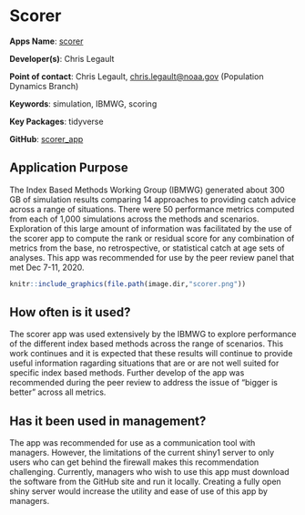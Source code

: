 # Scorer

**Apps Name**: [scorer](http://shiny1.nefsc.noaa.gov:3838/clegault/scorer/)

**Developer(s)**: Chris Legault
  
**Point of contact**: Chris Legault, <chris.legault@noaa.gov> (Population Dynamics Branch)
  
**Keywords**: simulation, IBMWG, scoring

**Key Packages**: tidyverse

**GitHub**: [scorer_app](https://github.com/cmlegault/IBMWG/tree/master/demonstrations/chris/scorer_app)

## Application Purpose

The Index Based Methods Working Group (IBMWG) generated about 300 GB of simulation results comparing 14 approaches to providing catch advice across a range of situations. There were 50 performance metrics computed from each of 1,000 simulations across the methods and scenarios. Exploration of this large amount of information was facilitated by the use of the scorer app to compute the rank or residual score for any combination of metrics from the base, no retrospective, or statistical catch at age sets of analyses. This app was recommended for use by the peer review panel that met Dec 7-11, 2020.


```{r, echo=FALSE}
knitr::include_graphics(file.path(image.dir,"scorer.png"))
```


## How often is it used? 

The scorer app was used extensively by the IBMWG to explore performance of the different index based methods across the range of scenarios. This work continues and it is expected that these results will continue to provide useful information ragarding situations that are or are not well suited for specific index based methods. Further develop of the app was recommended during the peer review to address the issue of "bigger is better" across all metrics. 

## Has it been used in management?

The app was recommended for use as a communication tool with managers. However, the limitations of the current shiny1 server to only users who can get behind the firewall makes this recommendation challenging. Currently, managers who wish to use this app must download the software from the GitHub site and run it locally. Creating a fully open shiny server would increase the utility and ease of use of this app by managers.

